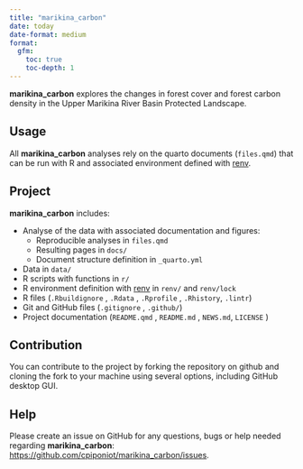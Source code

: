 ```yaml
---
title: "marikina_carbon"
date: today
date-format: medium
format: 
  gfm:
    toc: true
    toc-depth: 1
---
```


<!-- [![](https://www.repostatus.org/badges/latest/wip.svg)](#0) [![lint](https://github.com/cpiponiot/marikina_carbon/workflows/lint/badge.svg)](https://github.com/cpiponiot/marikina_carbon/actions?query=workflow%3Alint) -->

**marikina_carbon** explores the changes in forest cover and forest carbon density in the Upper Marikina River Basin Protected Landscape.

## Usage

All **marikina_carbon** analyses rely on the quarto documents (`files.qmd`) that can be run with R and associated environment defined with [renv](#0).

## Project

**marikina_carbon** includes:

-   Analyse of the data with associated documentation and figures:
    -   Reproducible analyses in `files.qmd`
    -   Resulting pages in `docs/`
    -   Document structure definition in `_quarto.yml`
-   Data in `data/` 
-   R scripts with functions in `r/`
-   R environment definition with [renv](https://rstudio.github.io/renv/articles/renv.html) in `renv/` and `renv/lock`
-   R files (`.Rbuildignore` , `.Rdata` , `.Rprofile` , `.Rhistory`, `.lintr`)
-   Git and GitHub files (`.gitignore` , `.github/`)
-   Project documentation (`README.qmd` , `README.md` , `NEWS.md`, `LICENSE` )

## Contribution

You can contribute to the project by forking the repository on github and cloning the fork to your machine using several options, including GitHub desktop GUI. 

## Help

Please create an issue on GitHub for any questions, bugs or help needed regarding **marikina_carbon**: [https://github.com/cpiponiot/marikina_carbon/issues](https://github.com/cpiponiot/marikina_carbon/issues){.uri}. 
